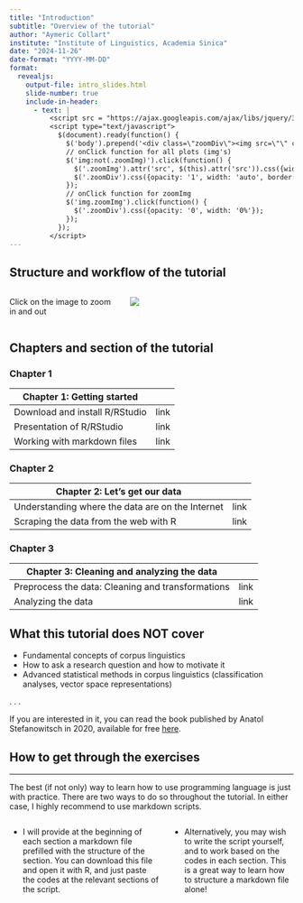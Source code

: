 ```yaml
---
title: "Introduction"
subtitle: "Overview of the tutorial"
author: "Aymeric Collart"
institute: "Institute of Linguistics, Academia Sinica"
date: "2024-11-26"
date-format: "YYYY-MM-DD"
format: 
  revealjs:
    output-file: intro_slides.html
    slide-number: true
    include-in-header:
      - text: |
          <script src = "https://ajax.googleapis.com/ajax/libs/jquery/3.4.1/jquery.min.js""></script>
          <script type="text/javascript">
            $(document).ready(function() {
              $('body').prepend('<div class=\"zoomDiv\"><img src=\"\" class=\"zoomImg\"></div>');
              // onClick function for all plots (img's)
              $('img:not(.zoomImg)').click(function() {
                $('.zoomImg').attr('src', $(this).attr('src')).css({width: '100%'});
                $('.zoomDiv').css({opacity: '1', width: 'auto', border: '1px solid white', borderRadius: '5px', position: 'fixed', top: '50%', left: '50%', marginRight: '-50%', transform: 'translate(-50%, -50%)', boxShadow: '0px 0px 50px #888888', zIndex: '50', overflow: 'auto', maxHeight: '100%'});
              });
              // onClick function for zoomImg
              $('img.zoomImg').click(function() {
                $('.zoomDiv').css({opacity: '0', width: '0%'}); 
              });
            });
          </script>
---
```


## Structure and workflow of the tutorial {.smaller}

::: columns
::: {.column width="40%"}
Click on the image to zoom in and out
:::

::: {.column width="60%"}
![](assets/images/WorkflowTutorial.jpg){fig-align="center"}
:::
:::

## Chapters and section of the tutorial

::: panel-tabset
### Chapter 1

| **Chapter 1: Getting started** |      |
|--------------------------------|------|
| Download and install R/RStudio | link |
| Presentation of R/RStudio      | link |
| Working with markdown files    | link |

### Chapter 2

| **Chapter 2: Let's get our data**                |      |
|--------------------------------------------------|------|
| Understanding where the data are on the Internet | link |
| Scraping the data from the web with R            | link |

### Chapter 3

| **Chapter 3: Cleaning and analyzing the data**    |      |
|---------------------------------------------------|------|
| Preprocess the data: Cleaning and transformations | link |
| Analyzing the data                                | link |
:::

## What this tutorial does NOT cover

::: incremental
-   Fundamental concepts of corpus linguistics
-   How to ask a research question and how to motivate it
-   Advanced statistical methods in corpus linguistics (classification analyses, vector space representations)
:::

. . .

If you are interested in it, you can read the book published by Anatol Stefanowitsch in 2020, available for free <a href="https://langsci-press.org/catalog/book/148" target="_blank">here</a>.

## How to get through the exercises

------------------------------------------------------------------------

The best (if not only) way to learn how to use programming language is just with practice. There are two ways to do so throughout the tutorial. In either case, I highly recommend to use markdown scripts.

::: incremental
::: columns
::: {.column width="55%"}
-   I will provide at the beginning of each section a markdown file prefilled with the structure of the section. You can download this file and open it with R, and just paste the codes at the relevant sections of the script.
:::

::: {.column width="45%"}
-   Alternatively, you may wish to write the script yourself, and to work based on the codes in each section. This is a great way to learn how to structure a markdown file alone!
:::
:::
:::
